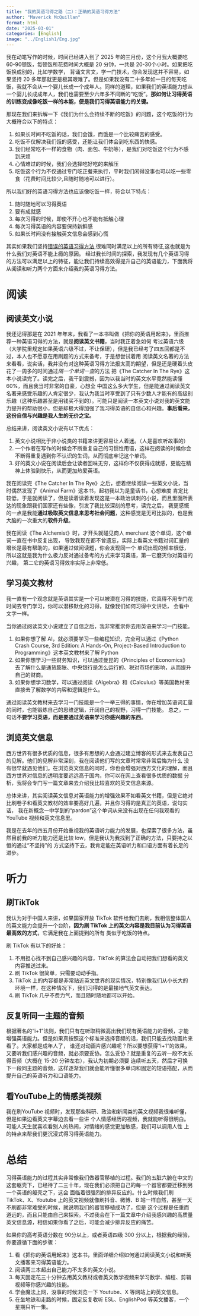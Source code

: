 ```yaml
---
title: "我的英语习得之路（二）：正确的英语习得方法"
author: "Maverick McQuillan"
format: html
date: "2025-03-01"
categories: [English]
image: "../English1/Eng.jpg"
---
```


我在动笔写作的时候，时间已经进入到了 2025 年的三月份，这个月我大概要吃 60-90顿饭，每顿饭所花费时间大概是 20 分钟，一共是 20-30个小时。如果把吃饭换成别的，比如学数学，
背诵文言文，学一门技术，你会发现这并不容易，如果坚持 20 多年那就更是极其艰难了。但是如果我没有二十多年如一日的每天吃饭，我就不会从一个婴儿长成一个成年人。同样的道理，如果我们的英语能力想从一个婴儿长成成年人，我们也需要至少六年多不间断的“吃饭”。<span style="color:(100,100,256);font-weight:bold">那如何让习得英语的训练变成像吃饭一样的本能，便是我们习得英语能力的关键。</span>

那现在我们来拆解一下《我们为什么会持续不断的吃饭》的问题，这个吃饭的行为大概符合以下的特点：

(@) 如果长时间不吃饭的话，我们会饿，而饿是一个比较痛苦的感受。
(@) 吃饭不仅解决我们饿的感受，还能让我们体会到吃东西的快感。
(@) 我们经常吃不一样的食物（肉、面包、牛奶等），是我们对吃饭这个行为不感到厌烦
(@) 心情难过的时候，我们会选择吃好吃的来解压
(@) 吃饭这个行为不仅通过专门吃正餐来执行，平时我们闲得没事也可以吃一些零食（花费时间比较少,且随时随地可以进行）。

所以我们好的英语习得方法也应该像吃饭一样，符合以下特点：

1. 随时随地可以习得英语
2. 要有成就感
3. 每次习得的时候，即使不开心也不能有抵触心理
4. 每次习得英语的内容要保持新鲜感
5. 如果长时间没有接触英文信息会感到心慌

其实如果我们坚持[错误的英语习得方法](../English1/index.qmd),很难同时满足以上的所有特征,这也就是为什么我们对英语不能上瘾的原因。
经过我长时间的探索，我发现有几个英语习得的方法可以满足以上的特征，能让我们持续高效得提升自己的英语能力，下面我将从阅读和听力两个方面来介绍我的英语习得方法。

# 阅读
## 阅读英文小说
我还记得那是在 2021 年年末，我看了一本书叫做《把你的英语用起来》，里面推荐一种英语习得的方法，就是**阅读英文书籍**，当时我正着急如何
考过英语六级（大学院里规定如果英语六级不过，不让保研），但是我已经考了四五回都是不过，本人也不愿意在用刷题的方式来备考，于是想尝试着用
阅读英文名著的方法来看看，说实话，我并没有对这种英语习得方法报太高的期望，但是还是硬着头皮花了一周多的时间通过*隔一个单词一查*的方法
把《The Catcher In The Rye》这本小说读完了。读完之后，我干到震撼，因为以我当时的英文水平竟然能读懂60%，而且我当时非常的自豪，心想全
中国这么多大学生，但是能通过阅读英文名著来感受乐趣的人肯定很少，我认为我当时享受到了只有少数人才能有的高级别乐趣（这种乐趣甚至是用钱买不到的）。可能只是阅读一本英文小说对我的英文能力提升的帮助很小，但是却极大得加强了我习得英语的自信心和兴趣。**事后看来，这份自信与兴趣是我人生的无价之宝。**

总结来讲，阅读英文小说有以下优点：

1. 英文小说相比于非小说类的书籍来讲更容易让人着迷。（人是喜欢听故事的）
2. 一个作者在写作的时候会不断重复自己的习惯性用语，这样在阅读的时候你会不断得重复遇到你不认识的生词，从而彻底牢记这个单词。
3. 好的英文小说在阅读后会让读者回味无穷，这样你不仅获得成就感，更能在精神上体验到快乐，从而更加热爱英语。

我在阅读完《The Catcher In The Rye》之后，想着继续阅读一些英文小说，当时偶然发现了《Animal Farm》这本书，起初我以为是童话书，心想难度
肯定比较低，于是就阅读了，但是读着读着发现这是一本政治讽刺的小说，而且里面所表达的现象跟我们国家还有些像，引发了我比较深刻的思考，读完之后，
我更感慨的一点是我能**通过吸取英文信息来思考社会问题**，这种感觉是无可比拟的，也是我大脑的一次重大的**软件升级**。

我在阅读《The Alchemist》时，才开头就碰见商人 merchant 这个单词，这个单词一直在书中反复出现，
导致我现在都不曾遗忘，实际上看英文书籍对词汇量的增长是最有帮助的，如果通过做阅读题，你会发现同一个
单词出现的频率很低，所以这就是我为什么极力反对通过备考的方式来学习英语，第一它磨灭你对英语的兴趣，
第二它的英语习得效率实际上非常低。

## 学习英文教材
我一直有一个观念就是英语其实是一个可以被潜在习得的技能，它真得不用专门花时间去专门学习，你可以潜移默化的习得，就像我们如何习得中文讲话，
会看中文字一样。

当你通过阅读英文小说建立了自信之后，我非常推崇你去用英语来学习一门技能。

1. 如果你想了解 AI，就必须要学习一些编程知识，完全可以通过《Python Crash Course, 3rd Edition: A Hands-On, Project-Based Introduction to Programming》这本英文教材来了解 Python
2. 如果你想学习一些财务知识，可以通过曼昆的《Principles of Economics》去了解什么是通货膨胀、中央银行是怎么运行的、税对市场的影响，从而提升自己的财商。
3. 如果你想学习数学，可以通过阅读《Algebra》和《Calculus》等美国教材来直接去了解数学的内容和逻辑是什么。

通过阅读英文教材来去学习一门技能是一个一举三得的事情，你在增加英语词汇量的同时，也能锻炼自己的思维逻辑，开阔自己的视野，习得一门技能。
总之，一句话**不要学习英语，而是要通过英语来学习你感兴趣的东西**。

## 浏览英文信息
西方世界有很多优质的信息，很多有思想的人会通过建立博客的形式来去发表自己的见解。他们的见解非常深刻，我在阅读他们写的文章时常常非常后悔为什么
没有很早就遇见他们。在浏览英文信息的同时，你也会增强对西方文化的理解，而且西方世界对信息的透明度要远远高于国内，你可以在网上查看很多优质的数据
分析，我将会专门写一篇文章来去介绍我比较喜欢的英文信息来源。

总体来讲，其实阅读英文信息对英语能力的增强效果不如看英文书籍，但是它绝对比刷卷子和看英文教材的效率要高好几遍，并且你习得的是真正的英语，说句实话，
我在新概念一中学到的“pardon”这个单词从来没有出现在任何我观看的 YouTube 视频和英文信息里。

我是在去年的四五月份开始重视我的英语听力能力的发展，也探索了很多方法，虽然目前我的听力能力还是比较 low，但是我认为我找到了正确的方法，只要持之以恒的通过“不坚持”的
方式坚持下去，我肯定能在英语听力和口语方面有着长足的进步。

# 听力

## 刷TikTok
我认为对于中国人来讲，如果国家开放 TikTok 软件给我们去刷，我相信整体国人的英文能力会提升一个台阶，**因为刷 TikTok 上的英文内容是我目前认为习得英语最高效的方式**，它满足我在上面提到的所有
类似于吃饭的特点。

刷 TikTok 有以下的好处：

1. 不用担心找不到自己感兴趣的内容，TikTok 的算法会自动把我们想看的英文内容推送过来。
2. 刷 TikTok 很简单，只需要动动手指。
3. TikTok 上的内容都是非常贴近英文世界的现实情况，特别像我们从小长大的环境一样，在这种情况下，我们习得的是最接地气英文表达。
4. 刷 TikTok 几乎不费力气，而且随时随地都可以开始。

## 反复听同一主题的音频
根据著名的“i+1”法则，我们只有在听取稍微高出我们现有英语能力的音频，才能增强英语能力。但是如果真按照这个标准来选择音频的话，我们只能去找动画片来看了。大家都是成年人了，
谁还对动画片感兴趣呢？所以要想获得“i+1”的效果，又要听我们感兴趣的音频，就必须要妥协。怎么妥协？就是重复的去听一段不太长得音频（大概在 15-20 分钟左右），我认为初期必须要
连续听五天，然后才可换下一段同主题的音频，这样逐渐我们就会能听懂很多单词和固定的短语搭配，从而提升自己的英语听力和口语能力。

## 看YouTube上的情感类视频
我在刷YouTube 视频时，发现那些科研、政治和新闻类的英文视频我很难听懂，但是如果边看英文字幕边去看一些讲
个人情感经历的视频，我就能听得很明白。可能人天生就喜欢看别人的热闹，对情绪的感觉更加敏感，我们可以调用人性
上的特点来帮我们更沉浸式得习得英语能力。


# 总结

习得英语能力的过程其实非常像我们做器官移植的过程。我们的五脏六腑在中文的这套躯壳下，已经待了二三十年，现在我们必须把自己的每一个器官都要迁移到另一个英语的躯壳之下，这会
面临着很强烈的排异反应的。什么时候我们刷 TikTok、X、Youtube 上的英文视频就像刷抖音、微博、B 站一样自然，甚至一天不刷都非常难受的时候，就说明我们的器官移植成功了，但是
这个过程是任重而道远的，而且只能由自己来探索。不过我会在下一篇文章中介绍我感兴趣的高质量英文信息源，相信如果你看了之后，可能会减少排异反应的痛苦。

如果你的高考英语分数在 90分以上，或者英语四级 300 分以上，根据我的经验，你要遵循下面的步骤：

(1) 看《把你的英语用起来》这本书，里面详细介绍如何通过阅读英文小说和听英文播客来习得英语能力。
(2) 阅读两三本超出自己能力不太多的英文小说。
(3) 每天固定花三十分钟去用英文教材或者英文教学视频来学习数学、编程、剪辑视频等你感兴趣的技能。
(4) 学会魔法上网，没事的时候浏览一下 Youtube、X 等网站上的英文信息。
(5) 在坐地铁和走路的时候，固定反复收听 ESL、EnglishPod 等英文播客，一个星期只听一集。